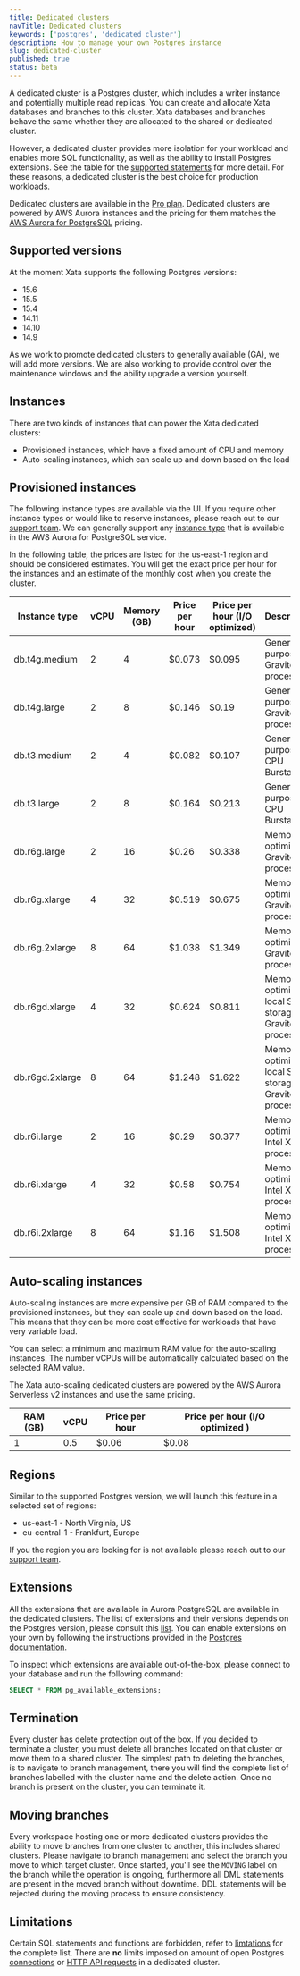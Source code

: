 ```yaml
---
title: Dedicated clusters
navTitle: Dedicated clusters
keywords: ['postgres', 'dedicated cluster']
description: How to manage your own Postgres instance
slug: dedicated-cluster
published: true
status: beta
---
```


A dedicated cluster is a Postgres cluster, which includes a writer instance and potentially multiple read replicas. You can create and allocate Xata databases and branches to this cluster. Xata databases and branches behave the same whether they are allocated to the shared or dedicated cluster.

However, a dedicated cluster provides more isolation for your workload and enables more SQL functionality, as well as the ability to install Postgres extensions. See the table for the [supported statements](/docs/postgres#supported-statements) for more detail. For these reasons, a dedicated cluster is the best choice for production workloads.

Dedicated clusters are available in the [Pro plan](/docs/concepts/pricing#pro-plan). Dedicated clusters are powered by AWS Aurora instances and the pricing for them matches the [AWS Aurora for PostgreSQL](https://aws.amazon.com/rds/aurora/pricing/) pricing.

## Supported versions

At the moment Xata supports the following Postgres versions:

- 15.6
- 15.5
- 15.4
- 14.11
- 14.10
- 14.9

As we work to promote dedicated clusters to generally available (GA), we will add more versions. We are also working to provide control over the maintenance windows and the ability upgrade a version yourself.

## Instances

There are two kinds of instances that can power the Xata dedicated clusters:

- Provisioned instances, which have a fixed amount of CPU and memory
- Auto-scaling instances, which can scale up and down based on the load

## Provisioned instances

The following instance types are available via the UI. If you require other instance types or would like to reserve instances, please reach out to our [support team](/docs/resources/support). We can generally support any [instance type](https://docs.aws.amazon.com/AmazonRDS/latest/AuroraUserGuide/Concepts.DBInstanceClass.html) that is available in the AWS Aurora for PostgreSQL service.

In the following table, the prices are listed for the us-east-1 region and should be considered estimates. You will get the exact price per hour for the instances and an estimate of the monthly cost when you create the cluster.

| Instance type   | vCPU | Memory (GB) | Price per hour | Price per hour (I/O optimized) | Description                                                |
| --------------- | ---- | ----------- | -------------- | ------------------------------ | ---------------------------------------------------------- |
| db.t4g.medium   | 2    | 4           | $0.073         | $0.095                         | General-purpose, Graviton2 processors.                     |
| db.t4g.large    | 2    | 8           | $0.146         | $0.19                          | General-purpose, Graviton2 processors.                     |
| db.t3.medium    | 2    | 4           | $0.082         | $0.107                         | General-purpose, CPU Burstable                             |
| db.t3.large     | 2    | 8           | $0.164         | $0.213                         | General-purpose, CPU Burstable                             |
| db.r6g.large    | 2    | 16          | $0.26          | $0.338                         | Memory-optimized, Graviton2 processors.                    |
| db.r6g.xlarge   | 4    | 32          | $0.519         | $0.675                         | Memory-optimized, Graviton2 processors.                    |
| db.r6g.2xlarge  | 8    | 64          | $1.038         | $1.349                         | Memory-optimized, Graviton2 processors.                    |
| db.r6gd.xlarge  | 4    | 32          | $0.624         | $0.811                         | Memory-optimized, local SSD storage, Graviton2 processors. |
| db.r6gd.2xlarge | 8    | 64          | $1.248         | $1.622                         | Memory-optimized, local SSD storage, Graviton2 processors. |
| db.r6i.large    | 2    | 16          | $0.29          | $0.377                         | Memory-optimized, Intel Xeon processors.                   |
| db.r6i.xlarge   | 4    | 32          | $0.58          | $0.754                         | Memory-optimized, Intel Xeon processors.                   |
| db.r6i.2xlarge  | 8    | 64          | $1.16          | $1.508                         | Memory-optimized, Intel Xeon processors.                   |

## Auto-scaling instances

Auto-scaling instances are more expensive per GB of RAM compared to the provisioned instances, but they can scale up and down based on the load. This means that they can be more cost effective for workloads that have very variable load.

You can select a minimum and maximum RAM value for the auto-scaling instances. The number vCPUs will be automatically calculated based on the selected RAM value.

The Xata auto-scaling dedicated clusters are powered by the AWS Aurora Serverless v2 instances and use the same pricing.

| RAM (GB) | vCPU | Price per hour | Price per hour (I/O optimized ) |
| -------- | ---- | -------------- | ------------------------------- |
| 1        | 0.5  | $0.06          | $0.08                           |

## Regions

Similar to the supported Postgres version, we will launch this feature in a selected set of regions:

- us-east-1 - North Virginia, US
- eu-central-1 - Frankfurt, Europe

If you the region you are looking for is not available please reach out to our [support team](/docs/resources/support).

## Extensions

All the extensions that are available in Aurora PostgreSQL are available in the dedicated clusters. The list of extensions and their versions depends on the Postgres version, please consult this [list](https://docs.aws.amazon.com/AmazonRDS/latest/AuroraPostgreSQLReleaseNotes/AuroraPostgreSQL.Extensions.html).
You can enable extensions on your own by following the instructions provided in the [Postgres documentation](https://www.postgresql.org/docs/current/sql-createextension.html).

To inspect which extensions are available out-of-the-box, please connect to your database and run the following command:

```sql
SELECT * FROM pg_available_extensions;
```

## Termination

Every cluster has delete protection out of the box. If you decided to terminate a cluster, you must delete all branches located on that cluster or move them to a shared cluster.
The simplest path to deleting the branches, is to navigate to branch management, there you will find the complete list of branches labelled with the cluster name and the delete action.
Once no branch is present on the cluster, you can terminate it.

## Moving branches

Every workspace hosting one or more dedicated clusters provides the ability to move branches from one cluster to another, this includes shared clusters.
Please navigate to branch management and select the branch you move to which target cluster.
Once started, you'll see the `MOVING` label on the branch while the operation is ongoing, furthermore all DML statements are present in the moved branch without downtime.
DDL statements will be rejected during the moving process to ensure consistency.

## Limitations

Certain SQL statements and functions are forbidden, refer to [limtations](/docs/postgres#limitations) for the complete list. There are **no** limits imposed on amount of open Postgres [connections](/docs/postgres#connection-limits) or [HTTP API requests](/docs/rest-api/limits#rate-limits) in a dedicated cluster.
